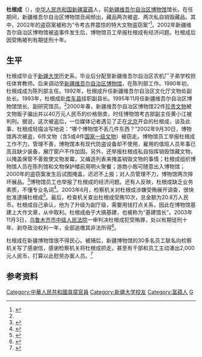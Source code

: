 '''杜根成'''（{{bd|1956年}}），[[中华人民共和国|中华人民共和国]][[新疆|新疆]][[富蕴|富蕴]]人，前[[新疆维吾尔自治区博物馆|新疆维吾尔自治区博物馆]]馆长。在任期间，新疆维吾尔自治区博物馆丑闻频出，藏品两次被盗、两次私自销毁藏品。其中，2002年的盗窃案被称为“令考古界震惊的特大文物盗窃案”<ref>{{cite news|title=新疆博物馆馆长被捕|url=http://news.sina.com.cn/c/2003-07-29/0931462928s.shtml|accessdate=2013-09-20|newspaper=齐鲁晚报|date=2003-07-29|archive-date=2020-12-08|archive-url=https://web.archive.org/web/20201208102949/http://news.sina.com.cn/c/2003-07-29/0931462928s.shtml|dead-url=no}}</ref>。2002年新疆维吾尔自治区博物馆被盗事件发生后，博物馆员工举报杜根成有经济问题。杜根成后因受贿被判有期徒刑十年。

== 生平 ==
杜根成毕业于[[新疆大学|新疆大学]]历史系，毕业后分配至新疆维吾尔自治区农机厂子弟学校担任体育教师。后来调动至[[新疆维吾尔自治区博物馆|新疆维吾尔自治区博物馆]]，在陈列部工作。1990年初，杜根成成为陈列部主任。1992年，杜根成升任新疆维吾尔自治区文化厅文物处副处长。1993年，杜根成赴[[库车县|库车县]]挂职副县长。1995年11月任新疆维吾尔自冶区博物馆馆长、副研究馆员。<ref name=jy/>2000年春，新疆维吾尔自冶区博物馆22件[[珍贵文物|珍贵文物]]被文物贩子骗出并以40万元人民币的价格倒卖，时任博物馆考古部副主任黄小江被判刑。据说，这次被盗后，一位媒体记者遇见了正在[[北京|北京]]开会的杜根成，谈及此事，杜根成轻描淡写地说：“哪个博物馆不丢几件东西？”2002年9月30日，博物馆再次被盗，6件文物（含5或4件[[国家一级文物|国家一级文物]]）被窃走。博物馆员工举报杜根成工作不力，管理不善，博物馆本有现代防盗设备却不使用，雇用的值班人员年事已高且缺少装备，展厅窗户不作加固。另外，还举报杜根成私自指挥销毁馆藏文物，以掩盖保管不善致使文物发霉，又编造列表来掩盖销毁文物的事情；杜根成组织博物馆人员在陈列馆和文物保护楼前用明火聚餐；游商小贩可随意出入博物馆；2000年的盗窃案发生后试图掩盖，迟迟不上报；对人员管理不力，博物馆两次摔坏展品。<ref>{{cite news|title=新疆博物馆内幕调查 一个“基建馆长”的落马|url=http://www.southcn.com/weekend/commend/200404080003.htm|accessdate=2013-09-20|newspaper=南方周末|date=2004-04-08|deadurl=yes|archiveurl=https://web.archive.org/web/20130921053645/http://www.southcn.com/weekend/commend/200404080003.htm|archivedate=2013-09-21}}</ref>博物馆员工也举报了杜根成的经济问题。还有人反映，杜根成缺乏业务素质，不懂专业名词<ref name=jy>{{cite news|title=检察官眼中的杜根成：“比较老实”并不贪婪|url=http://news.sina.com.cn/c/2004-04-08/13323109731.shtml|accessdate=2013-09-20|newspaper=南方周末|date=2004-04-08|archive-date=2020-12-08|archive-url=https://web.archive.org/web/20201208103021/http://news.sina.com.cn/c/2004-04-08/13323109731.shtml|dead-url=no}}</ref>。2003年6月，检察机关对杜根成涉嫌受贿展开调查，很快批准逮捕杜根成<ref>{{cite news|title=新疆博物馆馆长杜根因涉嫌渎职经济犯罪被逮捕|url=http://news.sohu.com/99/09/news211550999.shtml|accessdate=2013-09-20|newspaper=中国新闻网|date=2003-07-28|archive-date=2020-12-08|archive-url=https://web.archive.org/web/20201208103004/http://news.sohu.com/99/09/news211550999.shtml|dead-url=no}}</ref>。最后，检查机关查出杜根成受贿10次，总金额为20.8万人民币。杜根成自己承认，他为了升级为副厅级，需要用钱打点关系，因此在博物馆基建上大作文章，从中取利。杜根成由于大搞基建，也被称为“基建馆长”。2003年11月3日，[[乌鲁木齐市中级人民法院|乌鲁木齐市中级人民法院]]一审判决杜根成犯受贿罪，处以有期徒刑十年、剥夺政治权利一年，全部追缴其非法所得<ref>{{cite news|title=原新疆博物馆馆长杜根成收受贿赂判刑10年|url=http://www.hncourt.org/public/detail.php?id=19855|accessdate=2013-09-20|newspaper=中新网|date=2003-11-04|deadurl=yes|archiveurl=https://web.archive.org/web/20130921053857/http://www.hncourt.org/public/detail.php?id=19855|archivedate=2013年9月21日|df=}}</ref>。

杜根成在新疆博物馆很不得民心。被捕后，新疆博物馆的30多名员工联名向检察机关写了感谢信，感谢检察机关将杜根成抓走。甚至有干部和员工主动凑出2,000元人民币，打算以此慰劳办案人员。<ref>{{cite news|title=“官迷心窍断送了我” 新疆博物馆挖出大“蛀虫”|url=http://news.xinhuanet.com/legal/2004-03/18/content_1372788.htm|accessdate=2013-09-20|newspaper=检察日报|date=2004-03-18|archive-date=2013-09-21|archive-url=https://web.archive.org/web/20130921053536/http://news.xinhuanet.com/legal/2004-03/18/content_1372788.htm|dead-url=no}}</ref>

== 参考资料 ==
{{reflist}}

{{DEFAULTSORT:Dù Gēnchéng}}
[[Category:中華人民共和國貪腐官員|Category:中華人民共和國貪腐官員]]
[[Category:新疆大学校友|Category:新疆大学校友]]
[[Category:富蕴人|Category:富蕴人]]
[[Category:杜姓|G]]